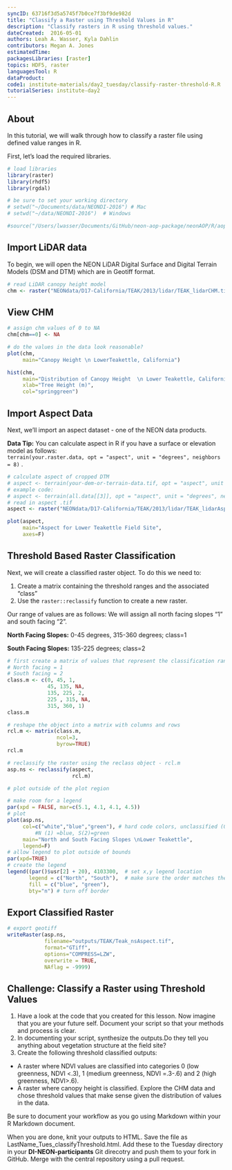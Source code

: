 ```yaml
---
syncID: 63716f3d5a5745f7b0ce7f3bf9de982d
title: "Classify a Raster using Threshold Values in R"
description: "Classify rasters in R using threshold values."
dateCreated:  2016-05-01
authors: Leah A. Wasser, Kyla Dahlin
contributors: Megan A. Jones
estimatedTime:
packagesLibraries: [raster]
topics: HDF5, raster
languagesTool: R
dataProduct:
code1: institute-materials/day2_tuesday/classify-raster-threshold-R.R
tutorialSeries: institute-day2
---
```


## About

In this tutorial, we will walk through how to classify a raster file using
defined value ranges in R.

First, let's load the required libraries.

```r
# load libraries
library(raster)
library(rhdf5)
library(rgdal)

# be sure to set your working directory
# setwd("~/Documents/data/NEONDI-2016") # Mac
# setwd("~/data/NEONDI-2016")  # Windows

#source("/Users/lwasser/Documents/GitHub/neon-aop-package/neonAOP/R/aop-data.R")

```

## Import LiDAR data

To begin, we will open the NEON LiDAR Digital Surface and Digital Terrain Models
(DSM and DTM) which are in Geotiff format.

```r

# read LiDAR canopy height model
chm <- raster("NEONdata/D17-California/TEAK/2013/lidar/TEAK_lidarCHM.tif")

```

## View CHM

``` r
# assign chm values of 0 to NA
chm[chm==0] <- NA

# do the values in the data look reasonable?
plot(chm,
     main="Canopy Height \n LowerTeakettle, California")

hist(chm,
     main="Distribution of Canopy Height  \n Lower Teakettle, California",
     xlab="Tree Height (m)",
     col="springgreen")


```

## Import Aspect Data

Next, we'll import an aspect dataset - one of the NEON data products.

<div id="ds-dataTip" markdown="1">
<i class="fa fa-star"></i>**Data Tip:** You can calculate aspect in R
if you have a surface or elevation model as follows:  
`terrain(your.raster.data, opt = "aspect", unit = "degrees", neighbors = 8)` .
</div>

```r

# calculate aspect of cropped DTM
# aspect <- terrain(your-dem-or-terrain-data.tif, opt = "aspect", unit = "degrees", neighbors = 8)
# example code:
# aspect <- terrain(all.data[[3]], opt = "aspect", unit = "degrees", neighbors = 8)
# read in aspect .tif
aspect <- raster("NEONdata/D17-California/TEAK/2013/lidar/TEAK_lidarAspect.tif")

plot(aspect,
     main="Aspect for Lower Teakettle Field Site",
     axes=F)

```

## Threshold Based Raster Classification

Next, we will create a classified raster object. To do this we need to:

1. Create a matrix containing the threshold ranges and the associated "class"
2. Use the `raster::reclassify` function to create a new raster.

Our range of values are as follows:
We will assign all north facing slopes "1" and south facing "2".

**North Facing Slopes:** 0-45 degrees, 315-360 degrees; class=1

**South Facing Slopes:** 135-225 degrees; class=2


```r

# first create a matrix of values that represent the classification ranges
# North facing = 1
# South facing = 2
class.m <- c(0, 45, 1,
             45, 135, NA,
             135, 225, 2,  
             225 , 315, NA,
             315, 360, 1)
class.m

# reshape the object into a matrix with columns and rows
rcl.m <- matrix(class.m, 
                ncol=3, 
                byrow=TRUE)
rcl.m

# reclassify the raster using the reclass object - rcl.m
asp.ns <- reclassify(aspect, 
                     rcl.m)

# plot outside of the plot region

# make room for a legend
par(xpd = FALSE, mar=c(5.1, 4.1, 4.1, 4.5))
# plot
plot(asp.ns,
     col=c("white","blue","green"), # hard code colors, unclassified (0)=white,
		 #N (1) =blue, S(2)=green
     main="North and South Facing Slopes \nLower Teakettle",
     legend=F)
# allow legend to plot outside of bounds
par(xpd=TRUE)
# create the legend
legend((par()$usr[2] + 20), 4103300,  # set x,y legend location
       legend = c("North", "South"),  # make sure the order matches the colors, next
       fill = c("blue", "green"),
       bty="n") # turn off border

```

## Export Classified Raster

```r

# export geotiff
writeRaster(asp.ns,
            filename="outputs/TEAK/Teak_nsAspect.tif",
            format="GTiff",
            options="COMPRESS=LZW",
            overwrite = TRUE,
            NAflag = -9999)

```

<div id="ds-challenge" markdown="1">
## Challenge: Classify a Raster using Threshold Values

1. Have a look at the code that you created for this lesson. Now imagine that you are
your future self. Document your script so that your methods and process  is clear.
2. In documenting your script, synthesize the outputs.Do they tell you anything
about vegetation structure at the field site?
3. Create the following threshold classified outputs:

* A raster where NDVI values are classified into categories 0 (low greenness,
NDVI <.3), 1 (medium greenness, NDVI =.3-.6) and 2 (high greenness, NDVI>.6).
* A raster where canopy height is classified. Explore the CHM data and chose
threshold values that make sense given the distribution of values in the data.

Be sure to document your workflow as you go using Markdown within your R Markdown
document.

When you are done, knit your outputs to HTML. Save the file as
LastName_Tues_classifyThreshold.html. Add these to the Tuesday directory in your
**DI-NEON-participants** Git direcotry and push them to your fork in GitHub.
Merge with the central repository using a pull request.
</div>
